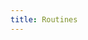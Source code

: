 ```yaml
---
title: Routines
---
```



<HeadTitle title="Routines - | OpenBB CLI Docs" />

<ul className="grid grid-cols-1 gap-4 -ml-6">
  <NewReferenceCard
    title="Introduction to Routines"
    description="Create repeatable workflows with OpenBB routines that you can share with colleagues."
    url="routines/introduction-to-routines"
  />
  <NewReferenceCard
    title="Routine Macro Recorder"
    description="Leverage the macro recorder to quickly build your favourite workflow routines."
    url="routines/routine-macro-recorder"
  />
  <NewReferenceCard
    title="Community Routines"
    description="Learn from other investors by diving into their OpenBB routines."
    url="routines/community-routines"
  />
  <NewReferenceCard
    title="Advanced Routines"
    description="Become an OpenBB CLI power user by understanding routines inputs, setting variables, creating loops and more."
    url="routines/advanced-routines"
  />
</ul>